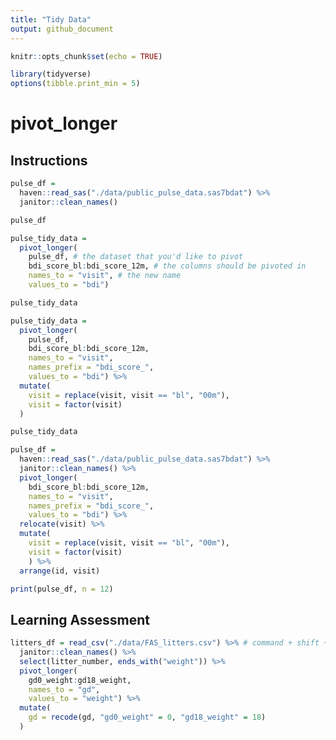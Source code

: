 ```yaml
---
title: "Tidy Data"
output: github_document
---
```


```r
knitr::opts_chunk$set(echo = TRUE)
```

```r
library(tidyverse)
options(tibble.print_min = 5)
```

# pivot_longer

## Instructions

```r
pulse_df = 
  haven::read_sas("./data/public_pulse_data.sas7bdat") %>%
  janitor::clean_names()

pulse_df

pulse_tidy_data = 
  pivot_longer(
    pulse_df, # the dataset that you'd like to pivot
    bdi_score_bl:bdi_score_12m, # the columns should be pivoted in
    names_to = "visit", # the new name
    values_to = "bdi")

pulse_tidy_data

pulse_tidy_data = 
  pivot_longer(
    pulse_df,
    bdi_score_bl:bdi_score_12m,
    names_to = "visit", 
    names_prefix = "bdi_score_",
    values_to = "bdi") %>%
  mutate(
    visit = replace(visit, visit == "bl", "00m"),
    visit = factor(visit)
  )

pulse_tidy_data

pulse_df = 
  haven::read_sas("./data/public_pulse_data.sas7bdat") %>%
  janitor::clean_names() %>%
  pivot_longer(
    bdi_score_bl:bdi_score_12m,
    names_to = "visit", 
    names_prefix = "bdi_score_",
    values_to = "bdi") %>%
  relocate(visit) %>%
  mutate(
    visit = replace(visit, visit == "bl", "00m"),
    visit = factor(visit)
    ) %>%
  arrange(id, visit)

print(pulse_df, n = 12)
```

## Learning Assessment

```r
litters_df = read_csv("./data/FAS_litters.csv") %>% # command + shift + m
  janitor::clean_names() %>% 
  select(litter_number, ends_with("weight")) %>% 
  pivot_longer(
    gd0_weight:gd18_weight,
    names_to = "gd", 
    values_to = "weight") %>% 
  mutate(
    gd = recode(gd, "gd0_weight" = 0, "gd18_weight" = 18)
  )
```


